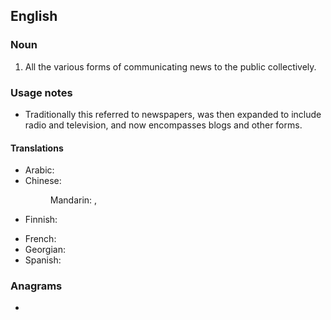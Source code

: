 {{also|newsmedia|news-media}}
==English==

===Noun===
{{wikipedia}}
{{en-noun|-|s}}

# All the various forms of communicating news to the public collectively.

===Usage notes===
* Traditionally this referred to newspapers, was then expanded to include radio and television, and now encompasses blogs and other forms.

====Translations====
{{trans-top|various forms of news}}
* Arabic: {{t-needed|ar}}
* Chinese:
*: Mandarin: {{t+|cmn|新聞媒體}}, {{t+|cmn|新闻媒体|tr=xīnwén méitǐ}}
* Finnish: {{t|fi|uutisvälineet|p}}
{{trans-mid}}
* French: {{t-needed|fr}}
* Georgian: {{t|ka|მასობრივი საინფორმაციო საშუალება|sc=Geor}}
* Spanish: {{t+|es|prensa|f}}
{{trans-bottom}}

===Anagrams===
* {{anagrams|en|Wiedemans}}